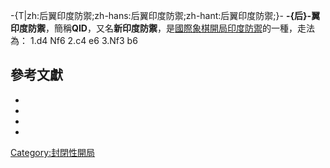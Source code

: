 -{T|zh:后翼印度防禦;zh-hans:后翼印度防禦;zh-hant:后翼印度防禦;}-{{Chess notation}}
'''-{后}-翼印度防禦'''，簡稱'''QID'''，又名'''新印度防禦'''，是[[國際象棋開局|國際象棋開局]][[印度防禦|印度防禦]]的一種，走法為：
1.d4 Nf6 2.c4 e6 3.Nf3 b6

{{Infobox chess opening
|openingname = -{后}-翼印度防御
|image = {{Chess diagram
| center
| 
 |rd|nd|bd|qd|kd|bd|  |rd
 |pd|  |pd|pd|  |pd|pd|pd
 |  |pd|  |  |pd|nd|  |  
 |  |  |  |  |  |  |  | 
 |  |  |pl|pl|  |  |  | 
 |  |  |  |  |  |nl|  |  
 |pl|pl|  |  |pl|pl|pl|pl
 |rl|nl|bl|ql|kl|bl|  |rl
|
}}
|moves=1.d4 Nf6 2.c4 e6 3.Nf3 b6
|ECO=E12–E19
|birth= 
|nameorigin = 
|parentopening = [[印度防禦|印度防禦]]
|AKA= 新印度防禦
|chessgid=410498&move=4&moves=d4.Nf6.c4.e6.Nf3.b6&nodes=10703.11482.11470.75542.77207.410498
}}

==參考文獻==
{{reflist}}
*{{cite book
 | author=Soltis, Andrew
 | title=Queen's Indian Defense
 | publisher=R.H.M. Press
 | year=1981
 | isbn=978-0-89058-051-6}}
*{{cite book
 | title=Winning With the Queen's Indian
 | author1=Kallai, Gabor
 | author2=Ribli, Zoltán
 | year=1987
 | publisher=Simon & Schuster
 | isbn=978-0-02-029801-4}}
*{{cite book
 | author=Lalic, Bogdan
 | title=The Queen's Indian Defence
 | publisher=Everyman Chess
 | isbn=978-1-85744-157-4
 | year=1997}}
*{{cite book
 | author=Aagaard, Jacob
 | title=Queen's Indian Defence
 | publisher=Everyman Chess
 | year=2002
 | isbn=1-85744-300-4
 | authorlink=雅各布·埃格德}}


[[Category:封閉性開局|Category:封閉性開局]]

{{國際象棋開局}}